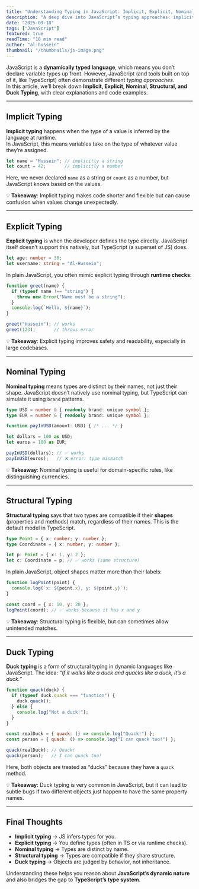 ```yaml
---
title: "Understanding Typing in JavaScript: Implicit, Explicit, Nominal, Structural, and Duck Typing"
description: "A deep dive into JavaScript’s typing approaches: implicit, explicit, nominal, structural, and duck typing. Learn what they mean, how they appear in practice, and why they matter for developers."
date: "2025-09-18"
tags: ["JavaScript"]
featured: true
readTime: "18 min read"
author: "al-hussein"
thumbnail: "/thumbnails/js-image.png"
---
```


JavaScript is a **dynamically typed language**, which means you don’t declare variable types up front. However, JavaScript (and tools built on top of it, like TypeScript) often demonstrate different *typing approaches*.  
In this article, we’ll break down **Implicit, Explicit, Nominal, Structural, and Duck Typing**, with clear explanations and code examples.

---

## Implicit Typing

**Implicit typing** happens when the type of a value is inferred by the language at runtime.  
In JavaScript, this means variables take on the type of whatever value they’re assigned.

```js
let name = "Hussein"; // implicitly a string
let count = 42;       // implicitly a number
````

Here, we never declared `name` as a string or `count` as a number, but JavaScript knows based on the values.

💡 **Takeaway**: Implicit typing makes code shorter and flexible but can cause confusion when values change unexpectedly.

---

## Explicit Typing

**Explicit typing** is when the developer defines the type directly.
JavaScript itself doesn’t support this natively, but TypeScript (a superset of JS) does.

```ts
let age: number = 30;
let username: string = "Al-Hussein";
```

In plain JavaScript, you often mimic explicit typing through **runtime checks**:

```js
function greet(name) {
  if (typeof name !== "string") {
    throw new Error("Name must be a string");
  }
  console.log(`Hello, ${name}`);
}

greet("Hussein"); // works
greet(123);       // throws error
```

💡 **Takeaway**: Explicit typing improves safety and readability, especially in large codebases.

---

## Nominal Typing

**Nominal typing** means types are distinct by their names, not just their shape.
JavaScript doesn’t natively use nominal typing, but TypeScript can simulate it using `brand` patterns.

```ts
type USD = number & { readonly brand: unique symbol };
type EUR = number & { readonly brand: unique symbol };

function payInUSD(amount: USD) { /* ... */ }

let dollars = 100 as USD;
let euros = 100 as EUR;

payInUSD(dollars); // ✅ works
payInUSD(euros);   // ❌ error: type mismatch
```

💡 **Takeaway**: Nominal typing is useful for domain-specific rules, like distinguishing currencies.

---

## Structural Typing

**Structural typing** says that two types are compatible if their **shapes** (properties and methods) match, regardless of their names.
This is the default model in TypeScript.

```ts
type Point = { x: number; y: number };
type Coordinate = { x: number; y: number };

let p: Point = { x: 1, y: 2 };
let c: Coordinate = p; // ✅ works (same structure)
```

In plain JavaScript, object shapes matter more than their labels:

```js
function logPoint(point) {
  console.log(`x: ${point.x}, y: ${point.y}`);
}

const coord = { x: 10, y: 20 };
logPoint(coord); // ✅ works because it has x and y
```

💡 **Takeaway**: Structural typing is flexible, but can sometimes allow unintended matches.

---

## Duck Typing

**Duck typing** is a form of structural typing in dynamic languages like JavaScript.
The idea: *“If it walks like a duck and quacks like a duck, it’s a duck.”*

```js
function quack(duck) {
  if (typeof duck.quack === "function") {
    duck.quack();
  } else {
    console.log("Not a duck!");
  }
}

const realDuck = { quack: () => console.log("Quack!") };
const person = { quack: () => console.log("I can quack too!") };

quack(realDuck); // Quack!
quack(person);   // I can quack too!
```

Here, both objects are treated as “ducks” because they have a `quack` method.

💡 **Takeaway**: Duck typing is very common in JavaScript, but it can lead to subtle bugs if two different objects just happen to have the same property names.

---

## Final Thoughts

* **Implicit typing** → JS infers types for you.
* **Explicit typing** → You define types (often in TS or via runtime checks).
* **Nominal typing** → Types are distinct by name.
* **Structural typing** → Types are compatible if they share structure.
* **Duck typing** → Objects are judged by behavior, not inheritance.

Understanding these helps you reason about **JavaScript’s dynamic nature** and also bridges the gap to **TypeScript’s type system**.


